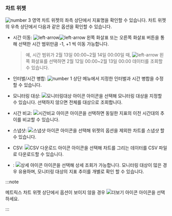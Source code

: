 ### 차트 위젯

![number 3](/img/number-03.png) 영역 차트 위젯의 좌측 상단에서 지표명을 확인할 수 있습니다. 차트 위젯의 우측 상단에서 다음과 같은 옵션을 확인할 수 있습니다.

<Xclude product='cubrid,mysql,oracle,postgresql,redis,tibero,altibase,mongodb,mssql,mssql-v1,oracle-pro,oracle-v1,db2'><ImgLang img='metrics-chart-widget-upper.png' desc=''/></Xclude>

<InDoc product='cubrid,mysql,oracle,postgresql,redis,tibero,altibase,mongodb,mssql,mssql-v1,oracle-pro,oracle-v1,db2'><ProdImg img='metrics-chart-widget-upper.png' desc=''/></InDoc>

* 시간 이동: ![left-arrow](/img/ic-caret-left.svg)![left-arrow](/img/ic-caret-right.svg) 왼쪽 화살표 또는 오른쪽 화살표 버튼을 통해 선택한 시간 범위만큼 -1, +1 씩 이동 가능합니다. 

  >예, 시간 범위가 2월 13일 00:00\~2월 14일 00:00일 때, ![left-arrow](/img/ic-caret-left.svg) 왼쪽 화살표를 선택하면 2월 12일 00:00\~2월 13일 00:00 데이터를 조회할 수 있습니다.

* 인터벌/시간 병합: ![number 1](/img/number-01.png) 상단 메뉴에서 지정한 인터벌과 시간 병합을 수정할 수 있습니다.

* 모니터링 대상: ![모니터링대상 아이콘](/img/ic-filter-bl.svg) 아이콘을 선택해 모니터링 대상을 지정할 수 있습니다. 선택하지 않으면 전체를 대상으로 조회합니다.

* 시간 비교: ![시간비교 아이콘](/img/ic-hourgalss.svg) 아이콘을 선택하면 동일한 지표의 이전 시간대의 추이를 비교할 수 있습니다.

* 스냅샷: ![스냅샷 아이콘](/img/ic-camera.svg) 아이콘을 선택해 위젯의 옵션을 제외한 차트를 스냅샷 할 수 있습니다.

* CSV: ![CSV 다운로드 아이콘](/img/ico-csv.svg) 아이콘을 선택해 차트를 그리는 데이터를 CSV 파일로 다운로드할 수 있습니다.

* <Cmdname sid="detail" className="uitext" />: ![상세 아이콘](/img/ico-detail.svg) 아이콘을 선택해 상세 조회가 가능합니다. 모니터링 대상이 많은 경우 유용하며, 모니터링 대상의 지표 추이를 개별로 확인 할 수 있습니다.

:::note

메트릭스 차트 위젯 상단에서 옵션이 보이지 않을 경우 ![더보기 아이콘](/img/ico-more.svg) 아이콘을 선택하세요.

:::